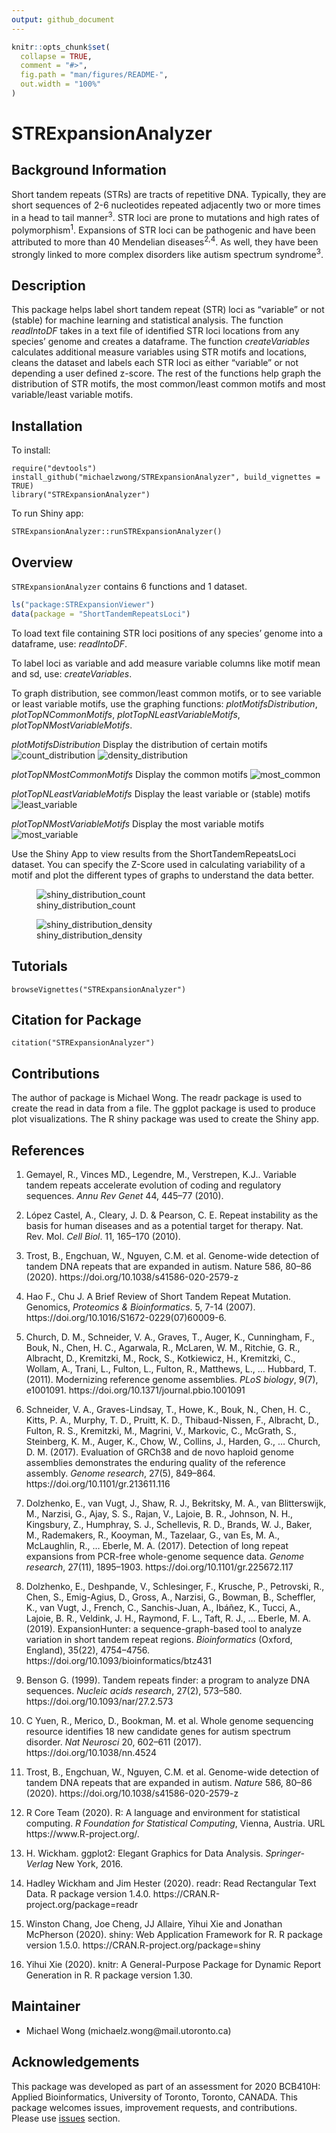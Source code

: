 ```yaml
---
output: github_document
---
```


<!-- README.md is generated from README.Rmd. Please edit that file -->

```r
knitr::opts_chunk$set(
  collapse = TRUE,
  comment = "#>",
  fig.path = "man/figures/README-",
  out.width = "100%"
)
```

# STRExpansionAnalyzer

## Background Information
Short tandem repeats (STRs) are tracts of repetitive DNA. Typically, they are
short sequences of 2-6 nucleotides repeated adjacently two or more times in a head
to tail manner<sup>3</sup>. STR loci are prone to mutations and high rates of polymorphism<sup>1</sup>. Expansions
of STR loci can be pathogenic and have been attributed to more than 40 Mendelian diseases<sup>2,4</sup>.
As well, they have been strongly linked to more complex disorders like autism spectrum syndrome<sup>3</sup>.

## Description
This package helps label short tandem repeat (STR) loci as "variable" or not (stable) for machine learning and statistical analysis.
The function *readIntoDF* takes in a text file of identified STR loci locations from any species' genome and creates a dataframe.
The function *createVariables* calculates additional measure variables using STR motifs and locations, cleans the dataset and labels each STR loci as either "variable" or not depending a user defined z-score.
The rest of the functions help graph the distribution of STR motifs, the most common/least common motifs and most variable/least variable motifs.


## Installation
To install:
```
require("devtools")
install_github("michaelzwong/STRExpansionAnalyzer", build_vignettes = TRUE)
library("STRExpansionAnalyzer")
```

To run Shiny app:
```
STRExpansionAnalyzer::runSTRExpansionAnalyzer()
```

## Overview
`STRExpansionAnalyzer` contains 6 functions and 1 dataset.
```r
ls("package:STRExpansionViewer")
data(package = "ShortTandemRepeatsLoci")
```

To load text file containing STR loci positions of any species' genome 
into a dataframe, use: *readIntoDF*.

To label loci as variable and add measure variable columns like motif mean and
sd, use: *createVariables*.

To graph distribution, see common/least common motifs, or to see variable or 
least variable motifs, use the graphing functions: *plotMotifsDistribution*, *plotTopNCommonMotifs*, *plotTopNLeastVariableMotifs*, *plotTopNMostVariableMotifs*.

*plotMotifsDistribution* Display the distribution of certain motifs
![count_distribution](./inst/extdata/motif_count_distribution.png)
![density_distribution](./inst/extdata/motif_density_distribution.png)

*plotTopNMostCommonMotifs* Display the common motifs
![most_common](./inst/extdata/most_common_mofits.png)

*plotTopNLeastVariableMotifs* Display the least variable or (stable) motifs
![least_variable](./inst/extdata/least_variable_motifs.png)

*plotTopNMostVariableMotifs* Display the most variable motifs
![most_variable](./inst/extdata/most_variable_motifs.png)

Use the Shiny App to view results from the ShortTandemRepeatsLoci dataset. You
can specify the Z-Score used in calculating variability of a motif and plot
the different types of graphs to understand the data better.

![shiny_distribution_count](./inst/extdata/shiny_distribution_count.png)

![shiny_distribution_density](./inst/extdata/shiny_distribution_density.png)



## Tutorials
```
browseVignettes("STRExpansionAnalyzer")
```
## Citation for Package
```
citation("STRExpansionAnalyzer")
```

## Contributions
The author of package is Michael Wong. The readr package is used to create the read in data from a file. The ggplot package is used to produce plot visualizations. The R shiny package was used to create the Shiny app.

## References
1. Gemayel, R., Vinces MD., Legendre, M., Verstrepen, K.J.. Variable tandem repeats accelerate evolution of coding and regulatory sequences. *Annu Rev Genet* 44, 445–77 (2010).

2. López Castel, A., Cleary, J. D. & Pearson, C. E. Repeat instability as the basis for human diseases and as a potential target for therapy. Nat. Rev. Mol. *Cell Biol*. 11, 165–170 (2010).

3. Trost, B., Engchuan, W., Nguyen, C.M. et al. Genome-wide detection of tandem DNA repeats that are expanded in autism. Nature 586, 80–86 (2020). https://doi.org/10.1038/s41586-020-2579-z

4. Hao F., Chu J. A Brief Review of Short Tandem Repeat Mutation. Genomics, *Proteomics & Bioinformatics*. 5, 7-14 (2007). https://doi.org/10.1016/S1672-0229(07)60009-6.

5. Church, D. M., Schneider, V. A., Graves, T., Auger, K., Cunningham, F., Bouk, N., Chen, H. C., Agarwala, R., McLaren, W. M., Ritchie, G. R., Albracht, D., Kremitzki, M., Rock, S., Kotkiewicz, H., Kremitzki, C., Wollam, A., Trani, L., Fulton, L., Fulton, R., Matthews, L., … Hubbard, T. (2011). Modernizing reference genome assemblies. *PLoS biology*, 9(7), e1001091. https://doi.org/10.1371/journal.pbio.1001091

6. Schneider, V. A., Graves-Lindsay, T., Howe, K., Bouk, N., Chen, H. C., Kitts, P. A., Murphy, T. D., Pruitt, K. D., Thibaud-Nissen, F., Albracht, D., Fulton, R. S., Kremitzki, M., Magrini, V., Markovic, C., McGrath, S., Steinberg, K. M., Auger, K., Chow, W., Collins, J., Harden, G., … Church, D. M. (2017). Evaluation of GRCh38 and de novo haploid genome assemblies demonstrates the enduring quality of the reference assembly. *Genome research*, 27(5), 849–864. https://doi.org/10.1101/gr.213611.116

7. Dolzhenko, E., van Vugt, J., Shaw, R. J., Bekritsky, M. A., van Blitterswijk, M., Narzisi, G., Ajay, S. S., Rajan, V., Lajoie, B. R., Johnson, N. H., Kingsbury, Z., Humphray, S. J., Schellevis, R. D., Brands, W. J., Baker, M., Rademakers, R., Kooyman, M., Tazelaar, G., van Es, M. A., McLaughlin, R., … Eberle, M. A. (2017). Detection of long repeat expansions from PCR-free whole-genome sequence data. *Genome research*, 27(11), 1895–1903. https://doi.org/10.1101/gr.225672.117

8. Dolzhenko, E., Deshpande, V., Schlesinger, F., Krusche, P., Petrovski, R., Chen, S., Emig-Agius, D., Gross, A., Narzisi, G., Bowman, B., Scheffler, K., van Vugt, J., French, C., Sanchis-Juan, A., Ibáñez, K., Tucci, A., Lajoie, B. R., Veldink, J. H., Raymond, F. L., Taft, R. J., … Eberle, M. A. (2019). ExpansionHunter: a sequence-graph-based tool to analyze variation in short tandem repeat regions. *Bioinformatics* (Oxford, England), 35(22), 4754–4756. https://doi.org/10.1093/bioinformatics/btz431

9. Benson G. (1999). Tandem repeats finder: a program to analyze DNA sequences. *Nucleic acids research*, 27(2), 573–580. https://doi.org/10.1093/nar/27.2.573

10. C Yuen, R., Merico, D., Bookman, M. et al. Whole genome sequencing resource identifies 18 new candidate genes for autism spectrum disorder. *Nat Neurosci* 20, 602–611 (2017). https://doi.org/10.1038/nn.4524

11. Trost, B., Engchuan, W., Nguyen, C.M. et al. Genome-wide detection of tandem DNA repeats that are expanded in autism. *Nature* 586, 80–86 (2020). https://doi.org/10.1038/s41586-020-2579-z

12. R Core Team (2020). R: A language and environment for statistical 
computing. *R Foundation for Statistical Computing*, Vienna, Austria. URL https://www.R-project.org/.

13. H. Wickham. ggplot2: Elegant Graphics for Data Analysis. *Springer-Verlag*
New York, 2016.

14. Hadley Wickham and Jim Hester (2020). readr: Read Rectangular Text Data.
R package version 1.4.0. https://CRAN.R-project.org/package=readr

15. Winston Chang, Joe Cheng, JJ Allaire, Yihui Xie and Jonathan McPherson (2020). shiny: Web Application Framework for R. R package version 1.5.0. https://CRAN.R-project.org/package=shiny

16. Yihui Xie (2020). knitr: A General-Purpose Package for Dynamic Report Generation in R. R package version 1.30.


## Maintainer
* Michael Wong (michaelz.wong@mail.utoronto.ca)

## Acknowledgements

This package was developed as part of an assessment for 2020 BCB410H: Applied Bioinformatics, University of Toronto, Toronto, CANADA.
This package welcomes issues, improvement requests, and contributions. Please use [issues](https://github.com/michaelzwong/STRExpansionAnalyzer/issues) section.
